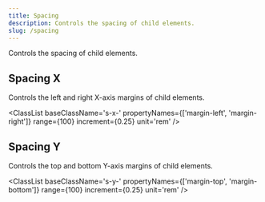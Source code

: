 ```yaml
---
title: Spacing
description: Controls the spacing of child elements.
slug: /spacing
---
```



Controls the spacing of child elements.

## Spacing X

Controls the left and right X-axis margins of child elements.

<ClassList 
  baseClassName='s-x-' 
  propertyNames={['margin-left', 'margin-right']}
  range={100} 
  increment={0.25} 
  unit='rem'
/>

## Spacing Y

Controls the top and bottom Y-axis margins of child elements.

<ClassList 
  baseClassName='s-y-' 
  propertyNames={['margin-top', 'margin-bottom']} 
  range={100} 
  increment={0.25} 
  unit='rem'
/>